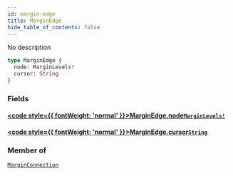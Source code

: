 ```yaml
---
id: margin-edge
title: MarginEdge
hide_table_of_contents: false
---
```








No description

```graphql
type MarginEdge {
  node: MarginLevels!
  cursor: String
}
```


### Fields

#### [<code style={{ fontWeight: 'normal' }}>MarginEdge.<b>node</b></code>](#)<Bullet />[`MarginLevels!`](/docs/testnet/graphql/objects/margin-levels) <Badge class="secondary" text="non-null"/> <Badge class="secondary" text="object"/>
> 
> 

#### [<code style={{ fontWeight: 'normal' }}>MarginEdge.<b>cursor</b></code>](#)<Bullet />[`String`](/docs/testnet/graphql/scalars/string) <Badge class="secondary" text="scalar"/>
> 
> 



### Member of

[`MarginConnection`](/docs/testnet/graphql/objects/margin-connection)  <Badge class="secondary" text="object"/>



